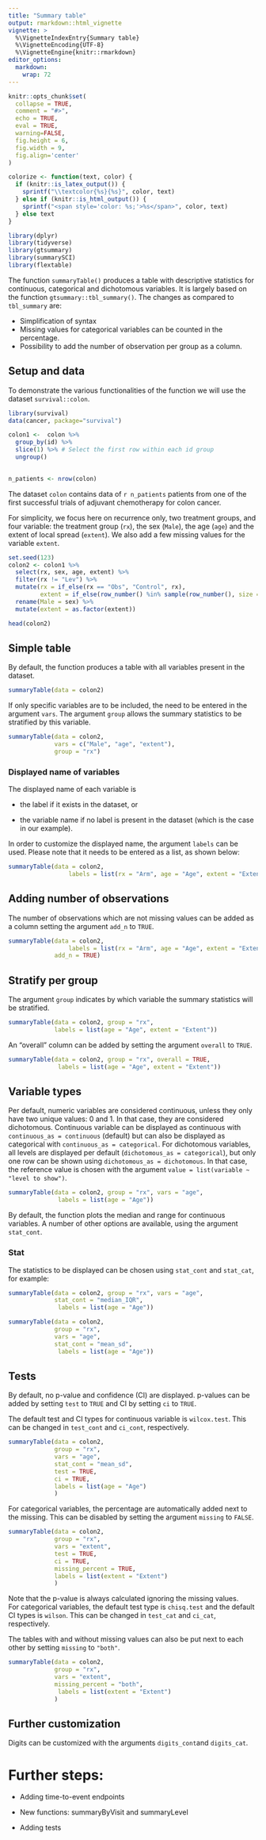 ```yaml
---
title: "Summary table"
output: rmarkdown::html_vignette
vignette: >
  %\VignetteIndexEntry{Summary table}
  %\VignetteEncoding{UTF-8}
  %\VignetteEngine{knitr::rmarkdown}
editor_options: 
  markdown: 
    wrap: 72
---
```


```r
knitr::opts_chunk$set(
  collapse = TRUE,
  comment = "#>",
  echo = TRUE,
  eval = TRUE,
  warning=FALSE,
  fig.height = 6,
  fig.width = 9,
  fig.align='center'
)
```

```r
colorize <- function(text, color) {
  if (knitr::is_latex_output()) {
    sprintf("\\textcolor{%s}{%s}", color, text)
  } else if (knitr::is_html_output()) {
    sprintf("<span style='color: %s;'>%s</span>", color, text)
  } else text
}

```

```r
library(dplyr)
library(tidyverse)
library(gtsummary)
library(summarySCI)
library(flextable)
```

The function `summaryTable()` produces a table with descriptive
statistics for continuous, categorical and dichotomous variables. It is
largely based on the function `gtsummary::tbl_summary()`. The changes as
compared to `tbl_summary` are:

-   Simplification of syntax
-   Missing values for categorical variables can be counted in the
    percentage.
- Possibility to add the number of observation per group as a column.

## Setup and data

To demonstrate the various functionalities of the function we will use
the dataset `survival::colon`.

```r
library(survival)
data(cancer, package="survival")

colon1 <-  colon %>%
  group_by(id) %>%
  slice(1) %>% # Select the first row within each id group
  ungroup()
  
```

```r
n_patients <- nrow(colon)
```

The dataset `colon` contains data of `r n_patients` patients from one of
the first successful trials of adjuvant chemotherapy for colon cancer.

For simplicity, we focus here on recurrence only, two treatment groups,
and four variable: the treatment group (`rx`), the sex (`Male`), the age
(`age`) and the extent of local spread (`extent`). We also add a few
missing values for the variable `extent`.

```r
set.seed(123)
colon2 <- colon1 %>%
  select(rx, sex, age, extent) %>%
  filter(rx != "Lev") %>%
  mutate(rx = if_else(rx == "Obs", "Control", rx),
         extent = if_else(row_number() %in% sample(row_number(), size = round(0.1 * n())), NA, extent)) %>% 
  rename(Male = sex) %>% 
  mutate(extent = as.factor(extent))


```

```r
head(colon2)
```

## Simple table

By default, the function produces a table with all variables present in
the dataset.

```r
summaryTable(data = colon2)
```
If only specific variables are to be included, the need to be entered 
in the argument `vars`. The argument `group` allows the summary 
statistics to be stratified by this variable. 

```r
summaryTable(data = colon2, 
             vars = c("Male", "age", "extent"), 
             group = "rx")
```


### Displayed name of variables

The displayed name of each variable is

-   the label if it exists in the dataset, or

-   the variable name if no label is present in the dataset (which is
    the case in our example).

In order to customize the displayed name, the argument `labels` can be
used. Please note that it needs to be entered as a list, as shown below:

```r
summaryTable(data = colon2, 
                 labels = list(rx = "Arm", age = "Age", extent = "Extent"))
```


## Adding number of observations 

The number of observations which are not missing values can be added as a column setting the 
argument `add_n` to `TRUE`.

```r
summaryTable(data = colon2, 
                 labels = list(rx = "Arm", age = "Age", extent = "Extent"), 
             add_n = TRUE)
```




## Stratify per group

The argument `group` indicates by which variable the summary statistics
will be stratified.

```r
summaryTable(data = colon2, group = "rx", 
             labels = list(age = "Age", extent = "Extent"))
```

An "overall" column can be added by setting the argument `overall` to
`TRUE`.

```r
summaryTable(data = colon2, group = "rx", overall = TRUE, 
              labels = list(age = "Age", extent = "Extent"))
```

## Variable types

Per default, numeric variables are considered continuous, unless 
they only have two unique values: 0 and 1. In that case, they are considered 
dichotomous.
Continuous variable can be displayed as continuous with 
`continuous_as = continuous` (default) but can also be displayed as categorical 
with `continuous_as = categorical`. 
For dichotomous variables, all levels are displayed per default 
(`dichotomous_as = categorical`), but only one row can be shown using `dichotomous_as = dichotomous`. In that case, the reference value is chosen with the argument 
`value = list(variable ~ "level to show")`. 



```r
summaryTable(data = colon2, group = "rx", vars = "age",
              labels = list(age = "Age"))
```

By default, the function plots the median and range for continuous
variables. A number of other options are available, using the argument
`stat_cont`.

### Stat

The statistics to be displayed can be chosen using `stat_cont` and
`stat_cat`, for example: 

```r
summaryTable(data = colon2, group = "rx", vars = "age", 
             stat_cont = "median_IQR", 
              labels = list(age = "Age"))
```

```r
summaryTable(data = colon2, 
             group = "rx", 
             vars = "age", 
             stat_cont = "mean_sd", 
              labels = list(age = "Age"))
```

## Tests

By default, no p-value and confidence (CI) are displayed. p-values can
be added
by setting `test` to `TRUE` and CI by setting `ci` to `TRUE`.

The default test and CI types for continuous variable is `wilcox.test`.
This can
be changed in `test_cont` and `ci_cont`, respectively.

```r
summaryTable(data = colon2, 
             group = "rx", 
             vars = "age", 
             stat_cont = "mean_sd", 
             test = TRUE,
             ci = TRUE,
             labels = list(age = "Age")
             )
```


For categorical variables, the percentage are automatically added next
to the missing. This can be disabled by setting the argument `missing`
to `FALSE`.

```r
summaryTable(data = colon2, 
             group = "rx", 
             vars = "extent", 
             test = TRUE,
             ci = TRUE,
             missing_percent = TRUE, 
             labels = list(extent = "Extent")
             )


```

Note that the p-value is always calculated ignoring the missing values.\
For categorical variables, the default test type is `chisq.test` and the
default CI types is `wilson`. This can be changed in `test_cat` and
`ci_cat`, respectively.

The tables with and without missing values can also be put next to each
other
by setting `missing` to `"both"`.

```r
summaryTable(data = colon2, 
             group = "rx", 
             vars = "extent", 
             missing_percent = "both", 
              labels = list(extent = "Extent")
             )

```



## Further customization

Digits can be customized with the arguments `digits_cont`and
`digits_cat`.

# Further steps:

-   Adding time-to-event endpoints
-   New functions: summaryByVisit and summaryLevel

-   Adding tests
